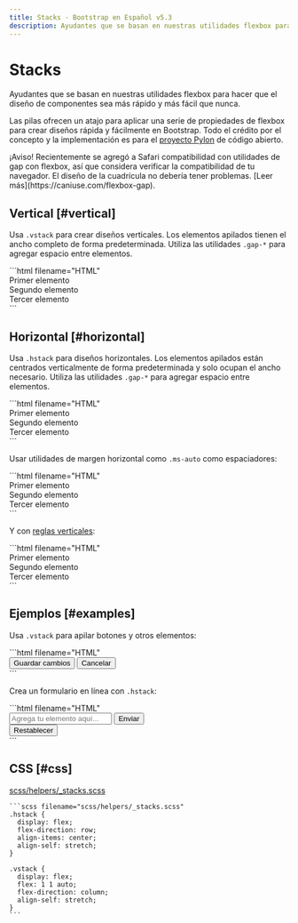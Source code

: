 ```yaml
---
title: Stacks · Bootstrap en Español v5.3
description: Ayudantes que se basan en nuestras utilidades flexbox para hacer que el diseño de componentes sea más rápido y más fácil que nunca.
---
```


# Stacks

Ayudantes que se basan en nuestras utilidades flexbox para hacer que el diseño de componentes sea más rápido y más fácil que nunca.

Las pilas ofrecen un atajo para aplicar una serie de propiedades de flexbox para crear diseños rápida y fácilmente en Bootstrap. Todo el crédito por el concepto y la implementación es para el [proyecto Pylon](https://almonk.github.io/pylon/) de código abierto.

<Callout type="warning" emoji="">
¡Aviso! Recientemente se agregó a Safari compatibilidad con utilidades de gap con flexbox, así que considera verificar la compatibilidad de tu navegador. El diseño de la cuadrícula no debería tener problemas. [Leer más](https://caniuse.com/flexbox-gap).
</Callout>

Vertical [#vertical]
---------------------

Usa `.vstack` para crear diseños verticales. Los elementos apilados tienen el ancho completo de forma predeterminada. Utiliza las utilidades `.gap-*` para agregar espacio entre elementos.

<DemoIframe path="/demos/bootstrap/5.3/helpers/stacks/vertical.html">
    ```html filename="HTML"
    <div class="vstack gap-3">
        <div class="p-2">Primer elemento</div>
        <div class="p-2">Segundo elemento</div>
        <div class="p-2">Tercer elemento</div>
    </div>
    ```
</DemoIframe>

Horizontal [#horizontal]
-------------------------

Usa `.hstack` para diseños horizontales. Los elementos apilados están centrados verticalmente de forma predeterminada y solo ocupan el ancho necesario. Utiliza las utilidades `.gap-*` para agregar espacio entre elementos.

<DemoIframe path="/demos/bootstrap/5.3/helpers/stacks/horizontal-1.html">
    ```html filename="HTML"
    <div class="hstack gap-3">
        <div class="p-2">Primer elemento</div>
        <div class="p-2">Segundo elemento</div>
        <div class="p-2">Tercer elemento</div>
    </div>
    ```
</DemoIframe>

Usar utilidades de margen horizontal como `.ms-auto` como espaciadores:

<DemoIframe path="/demos/bootstrap/5.3/helpers/stacks/horizontal-2.html">
    ```html filename="HTML"
    <div class="hstack gap-3">
        <div class="p-2">Primer elemento</div>
        <div class="p-2 ms-auto">Segundo elemento</div>
        <div class="p-2">Tercer elemento</div>
    </div>
    ```
</DemoIframe>

Y con [reglas verticales](/docs/5.3/helpers/vertical-rule/):

<DemoIframe path="/demos/bootstrap/5.3/helpers/stacks/horizontal-3.html">
    ```html filename="HTML"
    <div class="hstack gap-3">
        <div class="p-2">Primer elemento</div>
        <div class="p-2 ms-auto">Segundo elemento</div>
        <div class="vr"></div>
        <div class="p-2">Tercer elemento</div>
    </div>
    ```
</DemoIframe>

Ejemplos [#examples]
---------------------

Usa `.vstack` para apilar botones y otros elementos:

<DemoIframe path="/demos/bootstrap/5.3/helpers/stacks/examples-1.html">
    ```html filename="HTML"
    <div class="vstack gap-2 col-md-5 mx-auto">
        <button type="button" class="btn btn-secondary">Guardar cambios</button>
        <button type="button" class="btn btn-outline-secondary">Cancelar</button>
    </div>
    ```
</DemoIframe>

Crea un formulario en línea con `.hstack`:

<DemoIframe path="/demos/bootstrap/5.3/helpers/stacks/examples-2.html">
    ```html filename="HTML"
    <div class="hstack gap-3">
        <input class="form-control me-auto" type="text" placeholder="Agrega tu elemento aquí..."
            aria-label="Agrega tu elemento aquí...">
        <button type="button" class="btn btn-secondary">Enviar</button>
        <div class="vr"></div>
        <button type="button" class="btn btn-outline-danger">Restablecer</button>
    </div>
    ```
</DemoIframe>

CSS [#css]
-----------

[scss/helpers/_stacks.scss](https://github.com/twbs/bootstrap/blob/v5.3.2/scss/helpers/_stacks.scss)

    ```scss filename="scss/helpers/_stacks.scss"
    .hstack {
      display: flex;
      flex-direction: row;
      align-items: center;
      align-self: stretch;
    }
    
    .vstack {
      display: flex;
      flex: 1 1 auto;
      flex-direction: column;
      align-self: stretch;
    }
    ```